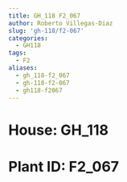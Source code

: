 ```yaml
---
title: GH_118 F2_067
author: Roberto Villegas-Diaz
slug: 'gh-118/f2-067'
categories:
  - GH118
tags:
  - F2
aliases:
  - gh_118-f2_067
  - gh-118-f2-067
  - gh118-f2067
---
```


# **House**: GH_118
# **Plant ID**: F2_067
